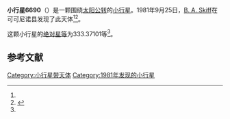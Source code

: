 {{Infobox planet
| bgcolour = #FFFFC0
| name = 6690 Messick
| symbol = 
| image = 
| caption = 
| discovery = yes
| discovery_ref = 
| discoverer = [[B._A._Skiff|B. A. Skiff]]
| discovery_site = [[可可尼诺县|可可尼诺县]] 
| discovered = 1981年9月25日
| designations = yes
| mp_name = 
| named_after = 
| alt_names = 1981 SY1/ 1988 UM
| mp_category = [[主带小行星|主带小行星]]
| orbit_ref = <ref name="a">[http://ssd.jpl.nasa.gov/sbdb.cgi?sstr=6690 6690 Messick] {{Wayback|url=http://ssd.jpl.nasa.gov/sbdb.cgi?sstr=6690 |date=20210717083107 }}，小行星數據庫瀏覽器（JPL Small-Body Database Browser）－[[美国国家航空航天局|美国国家航空航天局]]喷气推进实验室</ref>
| epoch = 2456400.5 (2013年4月18日更新)
| aphelion = {{convert|2.6073825|AU|km|3|abbr=on|lk=out}}
| perihelion = {{convert|1.9157353|AU|km|3|abbr=on}}
| semimajor = {{convert|2.2615589|AU|km|3|abbr=on}}
| eccentricity = 0.1529138
| period = 1242.253643 [[日|日]]<br />3.4[[儒略年|儒略年]]
| avg_speed = 
| inclination = 3.75693
| asc_node = 319.36429
| mean_anomaly = 
| arg_peri = 333.37101
| satellites = 
| physical_characteristics = yes
| dimensions = 
| mass = 
| density = 
| surface_grav = 
| escape_velocity = 
| sidereal_day = 
| axial_tilt = 
| pole_ecliptic_lat = 
| pole_ecliptic_lon = 
| albedo = 
| temperatures= 
| temp_name1 = 
| mean_temp_1 = 
| max_temp_1 = 
| temp_name2 = 
| max_temp_2 = 
| spectral_type = 
| abs_magnitude = 333.37101
}}

'''小行星6690'''（{{lang-en|6690 Messick}}）是一颗围绕[[太阳|太阳]][[公转|公转]]的[[小行星|小行星]]。1981年9月25日，[[B._A._Skiff|B. A. Skiff]]在可可尼诺县发现了此天体<ref name="a" /><ref>{{cite news|title=小行星列表|url=http://cfa-www.harvard.edu/iau/lists/NumberedMPs.txt|accessdate=2013-07-08|newspaper=哈佛大学|archive-date=2008-05-17|archive-url=https://web.archive.org/web/20080517010638/http://cfa-www.harvard.edu/iau/lists/NumberedMPs.txt|dead-url=no}}</ref>。

这颗小行星的[[绝对星等|绝对星等]]为333.37101等<ref name="a" />。

==参考文献==
{{reflist}}
{{Minor Planet Number|[[小行星6689|小行星6689]]|[[小行星6691|小行星6691]]}}

{{小天体}}

[[Category:小行星带天体|Category:小行星带天体]]
[[Category:1981年发现的小行星|Category:1981年发现的小行星]]

{{asteroid-stub}}